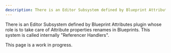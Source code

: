 ```yaml
---
description: There is an Editor Subsystem defined by Blueprint Attributes plugin whose role is to take care of Attribute properties renames in Blueprints. This system is called internally "Referencer Handlers".
---
```



There is an Editor Subsystem defined by Blueprint Attributes plugin whose role is to take care of Attribute properties renames in Blueprints. This system is called internally "Referencer Handlers".

<Callout type="default">
This page is a work in progress.
</Callout>